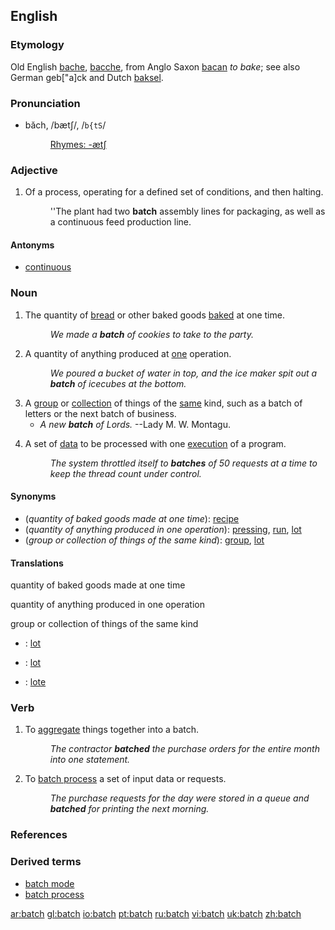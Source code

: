 ==English==

===Etymology===
Old English [[bache]], [[bacche]], from Anglo Saxon [[bacan]] ''to bake''; see also German geb["a]ck and Dutch [[baksel]].

===Pronunciation===
*băch, /bætʃ/, /<tt>b{tS</tt>/
*:[[Rhymes:English:-ætʃ|Rhymes: -ætʃ]]

===Adjective===
{{en-adj|-}}

# Of a process, operating for a defined set of conditions, and then halting.
#:''The plant had two '''batch''' assembly lines for packaging, as well as a continuous feed production line.

====Antonyms====
* [[continuous]]

===Noun===
{{en-noun|es}}

# The quantity of [[bread]] or other baked goods [[bake]]d at one time.
#:''We made a '''batch''' of cookies to take to the party.''
# A quantity of anything produced at [[one]] operation. 
#:''We poured a bucket of water in top, and the ice maker spit out a '''batch''' of icecubes at the bottom.''
# A [[group]] or [[collection]] of things of the [[same]] kind, such as a batch of letters or the next batch of business. 
#* ''A new '''batch''' of Lords.'' --Lady M. W. Montagu.
# {{computing}} A set of [[data]] to be processed with one [[execute|execution]] of a program.
#:''The system throttled itself to '''batches''' of 50 requests at a time to keep the thread count under control.''

====Synonyms====
*(''quantity of baked goods made at one time''): [[recipe]]
*(''quantity of anything produced in one operation''): [[pressing]], [[run]], [[lot]]
*(''group or collection of things of the same kind''): [[group]], [[lot]]

====Translations====
;quantity of baked goods made at one time
{{top}}
{{mid}}
{{bottom}}

;quantity of anything produced in one operation
{{top}}
{{mid}}
{{bottom}}

;group or collection of things of the same kind
{{top}}
{{mid}}
{{bottom}}

{{checktrans}}
*{{ttbc|Dutch}}: [[lot]] {{n}}
*{{ttbc|French}}: [[lot]] {{m}}
*{{ttbc|Spanish}}: [[lote]] {{m}}

===Verb===
{{en-infl-reg-sibilant|bat|ch|}}

# To [[aggregate]] things together into a batch.
#:''The contractor '''batched''' the purchase orders for the entire month into one statement.''
# {{computing}} To [[batch process]] a set of input data or requests.
#:''The purchase requests for the day were stored in a queue and '''batched''' for printing the next morning.''

===References===
{{R:Webster 1913}}

===Derived terms===
*[[batch mode]]
*[[batch process]]

[[ar:batch]]
[[gl:batch]]
[[io:batch]]
[[pt:batch]]
[[ru:batch]]
[[vi:batch]]
[[uk:batch]]
[[zh:batch]]